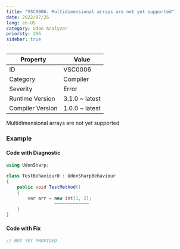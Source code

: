 ```yaml
---
title: "VSC0006: Multidimensional arrays are not yet supported"
date: 2022/07/26
lang: en-US
category: Udon Analyzer
priority: 206
sidebar: true
---
```


| Property         | Value          |
| ---------------- | -------------- |
| ID               | VSC0006        |
| Category         | Compiler       |
| Severity         | Error          |
| Runtime Version  | 3.1.0 ~ latest |
| Compiler Version | 1.0.0 ~ latest |

Multidimensional arrays are not yet supported

### Example

#### Code with Diagnostic

```csharp
using UdonSharp;

class TestBehaviour0 : UdonSharpBehaviour
{
    public void TestMethod()
    {
        var arr = new int[1, 2];
                  ~~~~~~~~~~~~~
    }
}
```

#### Code with Fix

```csharp
// NOT YET PROVIDED
```
